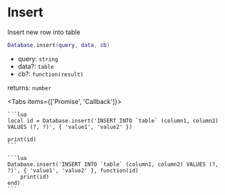 
# Insert
Insert new row into table

```lua
Database.insert(query, data, cb)
```

- query: `string`
- data?: `table`
- cb?: `function(result)`

returns: `number`

<Tabs items={['Promise', 'Callback']}>
  <Tab>

    ```lua
    local id = Database.insert('INSERT INTO `table` (column1, column2) VALUES (?, ?)', { 'value1', 'value2' })

    print(id)
    ```

  </Tab>
  <Tab>

    ```lua
    Database.insert('INSERT INTO `table` (column1, column2) VALUES (?, ?)', { 'value1', 'value2' }, function(id)
        print(id)
    end)
    ```

  </Tab>
</Tabs>